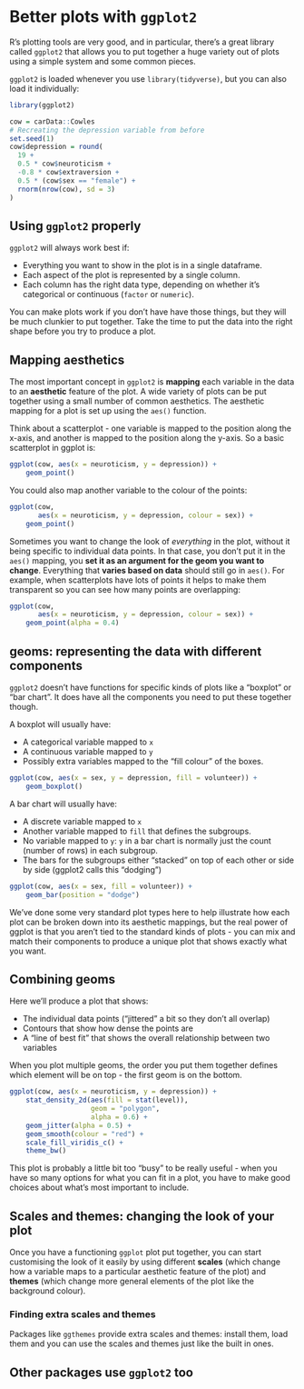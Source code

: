 # Better plots with `ggplot2`

R's plotting tools are very good, and in particular, there's
a great library called `ggplot2` that allows you to put together
a huge variety out of plots using a simple system and some
common pieces.

`ggplot2` is loaded whenever you use `library(tidyverse)`,
but you can also load it individually:

```r
library(ggplot2)

cow = carData::Cowles
# Recreating the depression variable from before
set.seed(1)
cow$depression = round(
  19 + 
  0.5 * cow$neuroticism +
  -0.8 * cow$extraversion +
  0.5 * (cow$sex == "female") +
  rnorm(nrow(cow), sd = 3)
)
```

## Using `ggplot2` properly

`ggplot2` will always work best if:

* Everything you want to show in the plot is
  in a single dataframe.
* Each aspect of the plot is represented by a single
  column.
* Each column has the right data type, depending
  on whether it's categorical or continuous
  (`factor` or `numeric`).

You can make plots work if you don't have have those
things, but they will be much clunkier to put together. 
Take the time to put the data into the right shape
before you try to produce a plot.

## Mapping aesthetics

The most important concept in `ggplot2` is **mapping**
each variable in the data to an **aesthetic** feature
of the plot. A wide variety of plots can be put together
using a small number of common aesthetics. The aesthetic
mapping for a plot is set up using the `aes()` function.

Think about a scatterplot - one variable is mapped
to the position along the x-axis, and another
is mapped to the position along the y-axis. So
a basic scatterplot in ggplot is:

```r
ggplot(cow, aes(x = neuroticism, y = depression)) +
    geom_point()
```

You could also map another variable to the colour of the points:

```r
ggplot(cow, 
       aes(x = neuroticism, y = depression, colour = sex)) +
    geom_point()
```

Sometimes you want to change the look of *everything* in the plot,
without it being specific to individual data points. In that
case, you don't put it in the `aes()` mapping, you **set it as an
argument for the geom you want to change**. Everything
that **varies based on data** should still go in `aes()`. For
example, when scatterplots have lots of points it helps
to make them transparent so you can see how many points
are overlapping:

```r
ggplot(cow, 
       aes(x = neuroticism, y = depression, colour = sex)) +
    geom_point(alpha = 0.4)
```

## geoms: representing the data with different components

`ggplot2` doesn't have functions for specific kinds of plots
like a "boxplot" or "bar chart". It does have all the components
you need to put these together though.

A boxplot will usually have:

* A categorical variable mapped to `x`
* A continuous variable mapped to `y`
* Possibly extra variables mapped to the "fill colour" of
  the boxes.
  
```r
ggplot(cow, aes(x = sex, y = depression, fill = volunteer)) +
    geom_boxplot()
```

A bar chart will usually have:

* A discrete variable mapped to `x`
* Another variable mapped to `fill` that defines
  the subgroups.
* No variable mapped to `y`: `y` in a bar chart is
  normally just the count (number of rows) in
  each subgroup.
* The bars for the subgroups either "stacked" on top
  of each other or side by side (ggplot2 calls this
  "dodging")
  
```r
ggplot(cow, aes(x = sex, fill = volunteer)) +
    geom_bar(position = "dodge")
```

We've done some very standard plot types here
to help illustrate how each plot can be broken down
into its aesthetic mappings, but the real power
of ggplot is that you aren't tied to the standard
kinds of plots - you can mix and match their
components to produce a unique plot that shows
exactly what you want.

## Combining geoms

Here we'll produce a plot that shows:

* The individual data points ("jittered" a bit so they
  don't all overlap)
* Contours that show how dense the points are
* A "line of best fit" that shows the overall relationship
  between two variables
  
When you plot multiple geoms, the order you put them
together defines which element will be on top - the
first geom is on the bottom.

```r
ggplot(cow, aes(x = neuroticism, y = depression)) +
    stat_density_2d(aes(fill = stat(level)),
                    geom = "polygon",
                    alpha = 0.6) +
    geom_jitter(alpha = 0.5) +
    geom_smooth(colour = "red") +
    scale_fill_viridis_c() +
    theme_bw()
```

This plot is probably a little bit too "busy" to be really useful -
when you have so many options for what you can fit in a plot,
you have to make good choices about what's most important to
include.

## Scales and themes: changing the look of your plot

Once you have a functioning `ggplot` plot put together,
you can start customising the look of it easily by using
different **scales** (which change how a variable maps
to a particular aesthetic feature of the plot) and
**themes** (which change more general elements
of the plot like the background colour).


### Finding extra scales and themes

Packages like `ggthemes` provide extra scales and themes: install
them, load them and you can use the scales and themes just like
the built in ones.

## Other packages use `ggplot2` too

